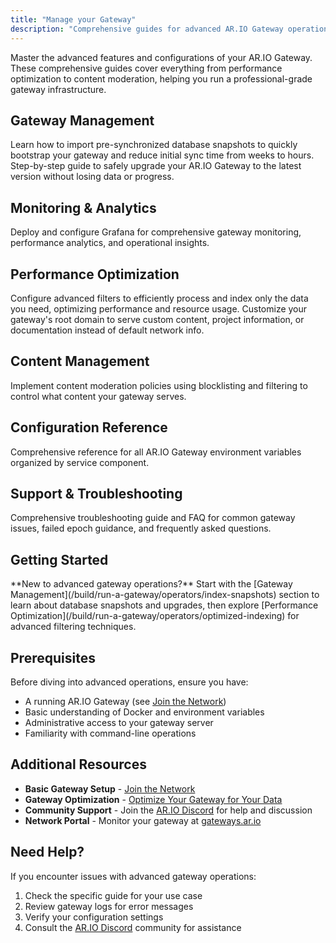 ```yaml
---
title: "Manage your Gateway"
description: "Comprehensive guides for advanced AR.IO Gateway operations including monitoring, optimization, content moderation, and specialized configurations"
---
```


Master the advanced features and configurations of your AR.IO Gateway. These comprehensive guides cover everything from performance optimization to content moderation, helping you run a professional-grade gateway infrastructure.

## Gateway Management

<Cards>
<Card title="Importing SQLite Database Snapshots" href="/build/run-a-gateway/operators/index-snapshots" icon="📊">
  Learn how to import pre-synchronized database snapshots to quickly bootstrap your gateway and reduce initial sync time from weeks to hours.
</Card>

<Card title="Upgrading a Gateway" href="/build/run-a-gateway/operators/upgrading-a-gateway" icon="🔄">
  Step-by-step guide to safely upgrade your AR.IO Gateway to the latest version without losing data or progress.
</Card>
</Cards>

## Monitoring & Analytics

<Cards>
  <Card
    title="Monitoring with Grafana"
    href="/build/extensions/grafana"
    icon="📈"
  >
    Deploy and configure Grafana for comprehensive gateway monitoring,
    performance analytics, and operational insights.
  </Card>
</Cards>

## Performance Optimization

<Cards>
<Card title="Optimized Gateway Indexing and Filtering" href="/build/run-a-gateway/operators/optimized-indexing" icon="⚡">
  Configure advanced filters to efficiently process and index only the data you need, optimizing performance and resource usage.
</Card>

<Card title="Setting Apex Domain Content" href="/build/run-a-gateway/operators/setting-apex-domain" icon="🌐">
  Customize your gateway's root domain to serve custom content, project information, or documentation instead of default network info.
</Card>
</Cards>

## Content Management

<Cards>
  <Card
    title="Content Moderation"
    href="/build/run-a-gateway/operators/content-moderation"
    icon="🛡️"
  >
    Implement content moderation policies using blocklisting and filtering to
    control what content your gateway serves.
  </Card>
</Cards>

## Configuration Reference

<Cards>
  <Card
    title="Environment Variables Reference"
    href="/build/run-a-gateway/operators/environmental-variables"
    icon="⚙️"
  >
    Comprehensive reference for all AR.IO Gateway environment variables
    organized by service component.
  </Card>
</Cards>

## Support & Troubleshooting

<Cards>
  <Card
    title="Gateway Troubleshooting & FAQ"
    href="/build/run-a-gateway/operators/troubleshooting"
    icon="🔧"
  >
    Comprehensive troubleshooting guide and FAQ for common gateway issues,
    failed epoch guidance, and frequently asked questions.
  </Card>
</Cards>

## Getting Started

<Callout type="info">
  **New to advanced gateway operations?** Start with the [Gateway
  Management](/build/run-a-gateway/operators/index-snapshots) section to learn
  about database snapshots and upgrades, then explore [Performance
  Optimization](/build/run-a-gateway/operators/optimized-indexing) for advanced
  filtering techniques.
</Callout>

## Prerequisites

Before diving into advanced operations, ensure you have:

- A running AR.IO Gateway (see [Join the Network](/build/run-a-gateway/join-the-network))
- Basic understanding of Docker and environment variables
- Administrative access to your gateway server
- Familiarity with command-line operations

## Additional Resources

- **Basic Gateway Setup** - [Join the Network](/build/run-a-gateway/join-the-network)
- **Gateway Optimization** - [Optimize Your Gateway for Your Data](/build/run-a-gateway/optimize-your-gateway-for-your-data)
- **Community Support** - Join the [AR.IO Discord](https://discord.gg/7zUPfN4D6g) for help and discussion
- **Network Portal** - Monitor your gateway at [gateways.ar.io](https://gateways.ar.io)

## Need Help?

If you encounter issues with advanced gateway operations:

1. Check the specific guide for your use case
2. Review gateway logs for error messages
3. Verify your configuration settings
4. Consult the [AR.IO Discord](https://discord.gg/7zUPfN4D6g) community for assistance
